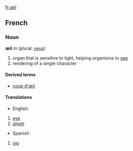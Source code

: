 [[fr:œil]]
==French==

=== Noun ===
'''œil''' ''m'' (plural: [[yeux]])

# organ that is sensitive to light, helping organisms to [[see]]
# rendering of a single character
====Derived terms====
*[[coup d'œil]]

==== Translations ====
*English: 
# [[eye]]
# [[glyph]]
*Spanish
# [[ojo]]